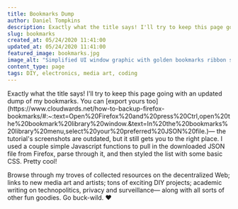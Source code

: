 ```yaml
---
title: Bookmarks Dump
author: Daniel Tompkins
description: Exactly what the title says! I'll try to keep this page going with an updated dump of my bookmarks. You can export yours too— the tutorial's screenshots are outdated, but it still gets you to the right place. I used a couple simple Javascript functions to pull in the downloaded JSON file from Firefox, parse through it, and then styled the list with some basic CSS.
slug: bookmarks
created_at: 05/24/2020 11:41:00
updated_at: 05/24/2020 11:41:00
featured_image: bookmarks.jpg
image_alt: "Simplified UI window graphic with golden bookmarks ribbon symbol in the center"
content_type: page
tags: DIY, electronics, media art, coding
---
```

<ProseWrapper>
Exactly what the title says! I'll try to keep this page going with an updated dump of my bookmarks. You can [export yours too](https://www.cloudwards.net/how-to-backup-firefox-bookmarks/#:~:text=Open%20Firefox%20and%20press%20Ctrl,open%20the%20bookmark%20library%20window.&text=In%20the%20bookmarks%20library%20menu,select%20your%20preferred%20JSON%20file.)— the tutorial's screenshots are outdated, but it still gets you to the right place. I used a couple simple Javascript functions to pull in the downloaded JSON file from Firefox, parse through it, and then styled the list with some basic CSS. Pretty cool!

Browse through my troves of collected resources on the decentralized Web; links to new media art and artists; tons of exciting DIY projects; academic writing on technopolitics, privacy and surveillance— along with all sorts of other fun goodies. Go buck-wild. ♥

<Bookmarks />
</ProseWrapper>
